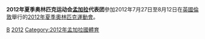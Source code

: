 {{noteTA|G1=Sports}}
{{Infobox Country Olympics
|NOC=BAN
|games=2012年夏季
|competitors= '''5'''
|sports= '''5'''
|bronze=0
|total=0
|rank=
|flagbearer=[[Mahfizur_Rahman_Sagor|Mahfizur Rahman Sagor]]
}}
'''2012年夏季奥林匹克运动会[[孟加拉|孟加拉]]代表团'''參加2012年7月27日至8月12日在[[英國|英國]][[倫敦|倫敦]]舉行的[[2012年夏季奧林匹克運動會|2012年夏季奧林匹克運動會]]。

{{Nations at the 2012 Summer Olympics}}

[[Category:2012年夏季奧林匹克運動會代表團|B]]
[[Category:奧林匹克運動會孟加拉國代表團|2012]]
[[Category:2012年孟加拉國體育|Category:2012年孟加拉國體育]]